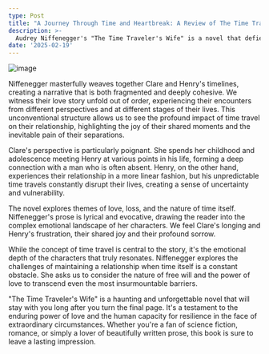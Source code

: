 ```yaml
---
type: Post
title: "A Journey Through Time and Heartbreak: A Review of The Time Traveler's Wife"
description: >-
  Audrey Niffenegger's "The Time Traveler's Wife" is a novel that defies easy categorization. It's a love story, yes, but also a meditation on time, fate, and the profound challenges of human connection. The book follows the intertwined lives of Clare Abshire, an artist, and Henry DeTamble, a librarian who suffers from Chrono-Displacement Disorder, a genetic condition that causes him to involuntarily travel through time.
date: '2025-02-19'
---
```

![image](/images/06.webp)

Niffenegger masterfully weaves together Clare and Henry's timelines, creating a narrative that is both fragmented and deeply cohesive. We witness their love story unfold out of order, experiencing their encounters from different perspectives and at different stages of their lives. This unconventional structure allows us to see the profound impact of time travel on their relationship, highlighting the joy of their shared moments and the inevitable pain of their separations.

Clare's perspective is particularly poignant. She spends her childhood and adolescence meeting Henry at various points in his life, forming a deep connection with a man who is often absent. Henry, on the other hand, experiences their relationship in a more linear fashion, but his unpredictable time travels constantly disrupt their lives, creating a sense of uncertainty and vulnerability.

The novel explores themes of love, loss, and the nature of time itself. Niffenegger's prose is lyrical and evocative, drawing the reader into the complex emotional landscape of her characters. We feel Clare's longing and Henry's frustration, their shared joy and their profound sorrow.

While the concept of time travel is central to the story, it's the emotional depth of the characters that truly resonates. Niffenegger explores the challenges of maintaining a relationship when time itself is a constant obstacle. She asks us to consider the nature of free will and the power of love to transcend even the most insurmountable barriers.

"The Time Traveler's Wife" is a haunting and unforgettable novel that will stay with you long after you turn the final page. It's a testament to the enduring power of love and the human capacity for resilience in the face of extraordinary circumstances. Whether you're a fan of science fiction, romance, or simply a lover of beautifully written prose, this book is sure to leave a lasting impression.